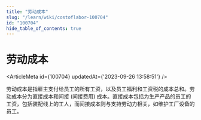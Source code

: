 ```yaml
---
title: "劳动成本"
slug: "/learn/wiki/costoflabor-100704"
id: "100704"
hide_table_of_contents: true
---
```



# 劳动成本

<ArticleMeta id={100704} updatedAt={'2023-09-26 13:58:51'} />
<div className='border-solid border-b border-t-0 my-4 border-[var(--ifm-color-gray-300)]' />

劳动成本是指雇主支付给员工的所有工资，以及员工福利和工资税的成本总和。劳动成本分为直接成本和间接 (间接费用) 成本。直接成本包括为生产产品的员工的工资，包括装配线上的工人，而间接成本则与支持劳动力相关，如维护工厂设备的员工。
